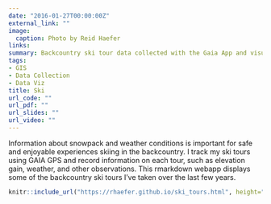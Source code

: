 ```yaml
---
date: "2016-01-27T00:00:00Z"
external_link: ""
image:
  caption: Photo by Reid Haefer
links:
summary: Backcountry ski tour data collected with the Gaia App and visualized with leaflet.
tags:
- GIS
- Data Collection
- Data Viz
title: Ski
url_code: ""
url_pdf: ""
url_slides: ""
url_video: ""
---
```


Information about snowpack and weather conditions is important for safe and enjoyable experiences skiing in the backcountry. I track my ski tours using GAIA GPS and record information on each tour, such as elevation gain, weather, and other observations. This rmarkdown webapp displays some of the backcountry ski tours I've taken over the last few years.

```r
knitr::include_url("https://rhaefer.github.io/ski_tours.html", height="1000px")
```
